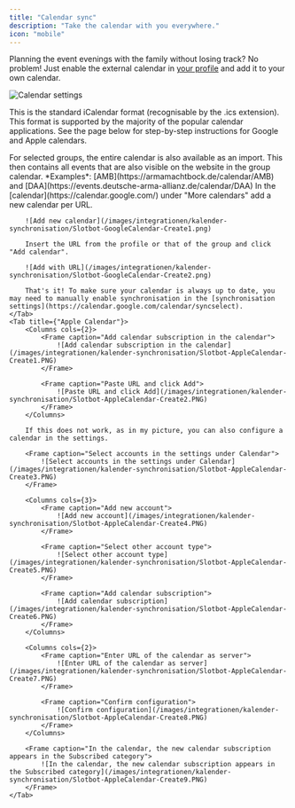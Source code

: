 ```yaml
---
title: "Calendar sync"
description: "Take the calendar with you everywhere."
icon: "mobile"
---
```


Planning the event evenings with the family without losing track? No problem! Just enable the external calendar in [your profile](https://slotbot.de/profile/me) and add it to your own calendar.

![Calendar settings](/images/integrationen/kalender-synchronisation/Slotbot-External-Calendar.png)

This is the standard iCalendar format (recognisable by the .ics extension). This format is supported by the majority of the popular calendar applications. See the page below for step-by-step instructions for Google and Apple calendars.

<Info>
	For selected groups, the entire calendar is also available as an import. This then contains all events that are also visible on the website in the group calendar. *Examples*: [AMB](https://armamachtbock.de/calendar/AMB) and [DAA](https://events.deutsche-arma-allianz.de/calendar/DAA)
</Info>

<Tabs>
	<Tab title={"Google Calendar"}>
		In the [calendar](https://calendar.google.com/) under "More calendars" add a new calendar per URL.

		![Add new calendar](/images/integrationen/kalender-synchronisation/Slotbot-GoogleCalendar-Create1.png)

		Insert the URL from the profile or that of the group and click "Add calendar".

		![Add with URL](/images/integrationen/kalender-synchronisation/Slotbot-GoogleCalendar-Create2.png)

		That's it! To make sure your calendar is always up to date, you may need to manually enable synchronisation in the [synchronisation settings](https://calendar.google.com/calendar/syncselect).
	</Tab>
	<Tab title={"Apple Calendar"}>
		<Columns cols={2}>
			<Frame caption="Add calendar subscription in the calendar">
				![Add calendar subscription in the calendar](/images/integrationen/kalender-synchronisation/Slotbot-AppleCalendar-Create1.PNG)
			</Frame>

			<Frame caption="Paste URL and click Add">
				![Paste URL and click Add](/images/integrationen/kalender-synchronisation/Slotbot-AppleCalendar-Create2.PNG)
			</Frame>
		</Columns>

		If this does not work, as in my picture, you can also configure a calendar in the settings.

		<Frame caption="Select accounts in the settings under Calendar">
			![Select accounts in the settings under Calendar](/images/integrationen/kalender-synchronisation/Slotbot-AppleCalendar-Create3.PNG)
		</Frame>

		<Columns cols={3}>
			<Frame caption="Add new account">
				![Add new account](/images/integrationen/kalender-synchronisation/Slotbot-AppleCalendar-Create4.PNG)
			</Frame>

			<Frame caption="Select other account type">
				![Select other account type](/images/integrationen/kalender-synchronisation/Slotbot-AppleCalendar-Create5.PNG)
			</Frame>

			<Frame caption="Add calendar subscription">
				![Add calendar subscription](/images/integrationen/kalender-synchronisation/Slotbot-AppleCalendar-Create6.PNG)
			</Frame>
		</Columns>

		<Columns cols={2}>
			<Frame caption="Enter URL of the calendar as server">
				![Enter URL of the calendar as server](/images/integrationen/kalender-synchronisation/Slotbot-AppleCalendar-Create7.PNG)
			</Frame>

			<Frame caption="Confirm configuration">
				![Confirm configuration](/images/integrationen/kalender-synchronisation/Slotbot-AppleCalendar-Create8.PNG)
			</Frame>
		</Columns>

		<Frame caption="In the calendar, the new calendar subscription appears in the Subscribed category">
			![In the calendar, the new calendar subscription appears in the Subscribed category](/images/integrationen/kalender-synchronisation/Slotbot-AppleCalendar-Create9.PNG)
		</Frame>
	</Tab>
</Tabs>

